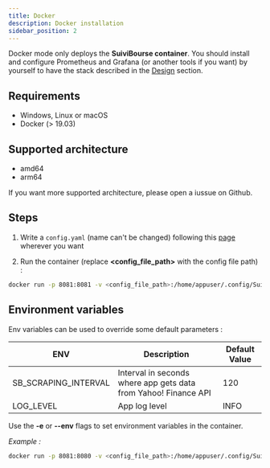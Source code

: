 ```yaml
---
title: Docker
description: Docker installation
sidebar_position: 2
---
```


Docker mode only deploys the **SuiviBourse container**. You should install and configure Prometheus and Grafana (or another tools if you want) by yourself to have the stack described in the [Design](/docs/intro/design) section. 

## Requirements
* Windows, Linux or macOS 
* Docker (> 19.03)


## Supported architecture
* amd64
* arm64 

If you want more supported architecture, please open a iussue on Github.



## Steps

1. Write a `config.yaml` (name can't be changed) following this [page](/info/config) wherever you want

2. Run the container (replace **<config_file_path>** with the config file path) :
```Bash
docker run -p 8081:8081 -v <config_file_path>:/home/appuser/.config/SuiviBourse suivi-bourse-app
```

## Environment variables

Env variables can be used to override some default parameters : 

| ENV                  | Description                                                     | Default Value |
|----------------------|-----------------------------------------------------------------|---------------|
| SB_SCRAPING_INTERVAL | Interval in seconds where app gets data from Yahoo! Finance API | 120           |
| LOG_LEVEL            | App log level                                                   | INFO          |

Use the **-e** or **--env** flags to set environment variables in the container.

*Example :*
```Bash
docker run -p 8081:8080 -v <config_file_path>:/home/appuser/.config/SuiviBourse -e SB_SCRAPING_INTERVAL=60 suivi-bourse-app
```
